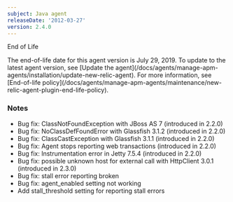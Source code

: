```yaml
---
subject: Java agent
releaseDate: '2012-03-27'
version: 2.4.0
---
```


End of Life

<Callout variant="important">
  The end-of-life date for this agent version is July 29, 2019. To update to the latest agent version, see [Update the agent](/docs/agents/manage-apm-agents/installation/update-new-relic-agent). For more information, see [End-of-life policy](/docs/agents/manage-apm-agents/maintenance/new-relic-agent-plugin-end-life-policy).
</Callout>

### Notes

* Bug fix: ClassNotFoundException with JBoss AS 7 (introduced in 2.2.0)
* Bug fix: NoClassDefFoundError with Glassfish 3.1.2 (introduced in 2.2.0)
* Bug fix: ClassCastException with Glassfish 3.1.1 (introduced in 2.2.0)
* Bug fix: Agent stops reporting web transactions (introduced in 2.2.0)
* Bug fix: Instrumentation error in Jetty 7.5.4 (introduced in 2.2.0)
* Bug fix: possible unknown host for external call with HttpClient 3.0.1 (introduced in 2.3.0)
* Bug fix: stall error reporting broken
* Bug fix: agent_enabled setting not working
* Add stall_threshold setting for reporting stall errors
